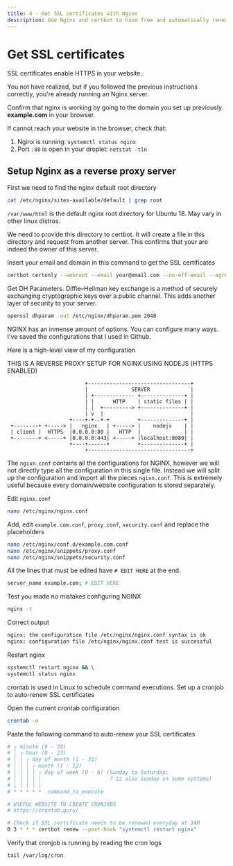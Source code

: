 ```yaml
---
title: 4 - Get SSL certificates with Nginx
description: Use Nginx and certbot to have free and automatically renewed SSL certificates.
---
```


# Get SSL certificates

SSL certificates enable HTTPS in your website.

You not have realized, but if you followed the previous instructions correctly, you're already running an Nginx server.

Confirm that nginx is working by going to the domain you set up previously. **example.com** in your browser.

If cannot reach your website in the browser, check that:

1. Nginx is running: `systemctl status nginx`
2. Port `:80` is open in your droplet: `netstat -tln`

## Setup Nginx as a reverse proxy server

First we need to find the nginx default root directory

```sh
cat /etc/nginx/sites-available/default | grep root
```

`/var/www/html` is the default nginx root directory for Ubuntu 18. May vary in other linux distros.

We need to provide this directory to certbot. It will create a file in this directory and request from another server. This confirms that your are indeed the owner of this server.

Insert your email and domain in this command to get the SSL certificates

```sh
certbot certonly --webroot --email your@email.com --no-eff-email --agree-tos -w /var/www/html -d example.com -d www.example.com
```

Get DH Parameters. Diffie–Hellman key exchange is a method of securely exchanging cryptographic keys over a public channel. This adds another layer of security to your server.

```sh
openssl dhparam -out /etc/nginx/dhparam.pem 2048
```

NGINX has an inmense amount of options. You can configure many ways. I've saved the configurations that I used in Github.

Here is a high-level view of my configuration

THIS IS A REVERSE PROXY SETUP FOR NGINX USING NODEJS (HTTPS ENABLED)

```
                         +---------------------------------+
                         |              SERVER             |
                         | +------------- +--------------+ |
                         | |      HTTP    | static files | |
                         | |  +---------> +--------------+ |
                         | v  |                            |
                    +----+-+--+-+         +--------------+ |
 +--------+ +-----> |   nginx   | +-----> |    nodejs    | |
 | client |  HTTPS  |0.0.0.0:80 |   HTTP  |              | |
 +--------+ <-----+ |0.0.0.0:443| <-----+ |localhost:8080| |
                    +----+------+         +--------------+ |
                         +---------------------------------+
```

The `ngixn.conf` contains all the configurations for NGINX, however we will not directly type all the configuration in this single file. Instead we will split up the configuration and import all the pieces `ngixn.conf`. This is extremely useful because every domain/website configuration is stored separately.

Edit `nginx.conf`

```sh
nano /etc/nginx/nginx.conf
```

Add, edit `example.com.conf`, `proxy.conf`, `security.conf` and replace the placeholders

```sh
nano /etc/nginx/conf.d/example.com.conf
nano /etc/nginx/snippets/proxy.conf
nano /etc/nginx/snippets/security.conf
```

All the lines that must be edited have `# EDIT HERE` at the end.

```sh
server_name example.com; # EDIT HERE
```

Test you made no mistakes configuring NGINX

```sh
nginx -t
```

Correct output

```sh
nginx: the configuration file /etc/nginx/nginx.conf syntax is ok
nginx: configuration file /etc/nginx/nginx.conf test is successful
```

Restart nginx

```sh
systemctl restart nginx && \
systemctl status nginx
```

crontab is used in Linux to schedule command executions. Set up a cronjob to auto-renew SSL certificates

Open the current crontab configuration

```sh
crontab -e
```

Paste the following command to auto-renew your SSL certificates

```sh
# ┌ minute (0 - 59)
# │ ┌ hour (0 - 23)
# │ │ ┌ day of month (1 - 31)
# │ │ │ ┌ month (1 - 12)
# │ │ │ │ ┌ day of week (0 - 6) (Sunday to Saturday;
# │ │ │ │ │                      7 is also Sunday on some systems)
# │ │ │ │ │
# * * * * *  command_to_execute

# USEFUL WEBSITE TO CREATE CRONJOBS
# https://crontab.guru/

# Check if SSL certificate needs to be renewed everyday at 3AM
0 3 * * * certbot renew --post-hook "systemctl restart nginx"
```

Verify that cronjob is running by reading the cron logs

```
tail /var/log/cron
```
